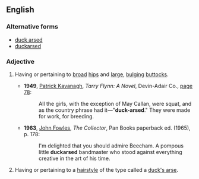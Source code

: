 ==English==

===Alternative forms===
* [[duck arsed]]
* [[duckarsed]]

===Adjective===
{{en-adj|pos=[[duck]]-[[arse]]d}}

# {{chiefly|British|indelicate|sometimes|insulting}} Having or pertaining to [[broad]] [[hips]] and [[large]], [[bulging]] [[buttock]]s.
#* '''1949''', [[w:Patrick_Kavanagh|Patrick Kavanagh]], ''Tarry Flynn: A Novel'', Devin-Adair Co., [http://books.google.ca/books?id=whVAAAAAIAAJ&q=%22duck+arsed%22&dq=%22duck+arsed%22&lr=&ie=ISO-8859-1&pgis=1 page 78]: 
#*: All the girls, with the exception of May Callan, were squat, and as the country phrase had it—"'''duck-arsed'''." They were made for work, for breeding.
#* '''1963''', [[w:John_Fowles|John Fowles]], ''The Collector'', Pan Books paperback ed. (1965), p. 178:
#*: I'm delighted that you should admire Beecham.  A pompous little '''duckarsed''' bandmaster who stood against everything creative in the art of his time.
# {{chiefly|British|informal}} Having or pertaining to a [[hairstyle]] of the type called a [[duck's arse]].
